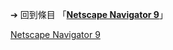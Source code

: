 {{LSR|
 article = Netscape Navigator 9
|latest_release_version = 9.0.0.6
|latest_release_date = {{release date and age|2008|02|20}}
}}<noinclude>
➔ 回到條目 「'''[[Netscape Navigator 9]]'''」
[[Category:最新穩定版模板|Netscape Navigator 9]]
</noinclude>